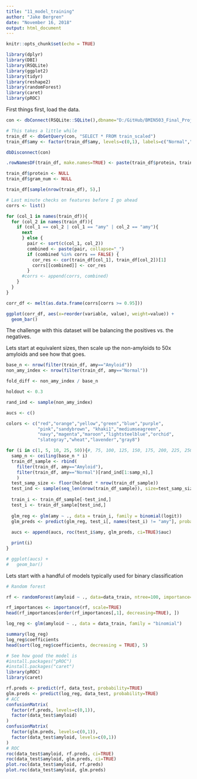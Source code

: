 ---
title: "11_model_training"
author: "Jake Bergren"
date: "November 16, 2018"
output: html_document
---

```{r setup, include=FALSE}
knitr::opts_chunk$set(echo = TRUE)
```

```{r, eval=TRUE}
library(dplyr)
library(DBI)
library(RSQLite)
library(ggplot2)
library(tidyr)
library(reshape2)
library(randomForest)
library(caret)
library(pROC)
```

First things first, load the data.

```{r}
con <- dbConnect(RSQLite::SQLite(),dbname="D:/GitHub/BMIN503_Final_Project/protein_training.db")

# This takes a little while
train_df <- dbGetQuery(con, "SELECT * FROM train_scaled")
train_df$amy <- factor(train_df$amy, levels=c(0,1), labels=c("Normal","Amyloid"))

dbDisconnect(con)

.rowNamesDF(train_df, make.names=TRUE) <- paste(train_df$protein, train_df$gram_num, sep="_")

train_df$protein <- NULL
train_df$gram_num <- NULL

train_df[sample(nrow(train_df), 5),]
```

```{r}
# Last minute checks on features before I go ahead
corrs <- list()

for (col_1 in names(train_df)){
  for (col_2 in names(train_df)){
    if (col_1 == col_2 | col_1 == "amy" | col_2 == "amy"){
      next
      } else {
        pair <- sort(c(col_1, col_2))
        combined <- paste(pair, collapse="_")
        if (combined %in% corrs == FALSE) {
          cor_res <- cor(train_df[col_1], train_df[col_2])[1]
          corrs[[combined]] <- cor_res
        }
      #corrs <- append(corrs, combined)
    }
  }
}

corr_df <- melt(as.data.frame(corrs[corrs >= 0.95]))

ggplot(corr_df, aes(x=reorder(variable, value), weight=value)) +
  geom_bar()

```

The challenge with this dataset will be balancing the positives vs. the negatives.

Lets start at equivalent sizes, then scale up the non-amyloids to 50x amyloids and see how that goes.

```{r}

base_n <- nrow(filter(train_df, amy=="Amyloid"))
non_amy_index <- nrow(filter(train_df, amy=="Normal"))

fold_diff <- non_amy_index / base_n

holdout <- 0.3

rand_ind <- sample(non_amy_index)

aucs <- c()

colors <- c("red","orange","yellow","green","blue","purple",
            "pink","sandybrown", "khaki1","mediumseagreen",
            "navy","magenta","maroon","lightsteelblue","orchid",
            "slategray","wheat","lavender","gray8")

for (i in c(1, 5, 10, 25, 50)){#, 75, 100, 125, 150, 175, 200, 225, 250, 275)){
  samp_n <- ceiling(base_n * i)
  train_df_sample <- rbind(
    filter(train_df, amy=="Amyloid"), 
    filter(train_df, amy=="Normal")[rand_ind[1:samp_n],]
    )
  test_samp_size <- floor(holdout * nrow(train_df_sample))
  test_ind <- sample(seq_len(nrow(train_df_sample)), size=test_samp_size)
  
  train_i <- train_df_sample[-test_ind,]
  test_i <- train_df_sample[test_ind,]
  
  glm_reg <- glm(amy ~ ., data = train_i, family = binomial(logit))
  glm_preds <- predict(glm_reg, test_i[, names(test_i) != "amy"], probability=TRUE)
  
  aucs <- append(aucs, roc(test_i$amy, glm_preds, ci=TRUE)$auc)

  print(i)
}

# ggplot(aucs) +
#   geom_bar()
```

Lets start with a handful of models typically used for binary classification

```{r}
# Random forest

rf <- randomForest(amyloid ~ ., data=data_train, ntree=100, importance=TRUE)

rf_importances <- importance(rf, scale=TRUE)
head(rf_importances[order(rf_importances[,1], decreasing=TRUE), ])
```

```{r}
log_reg <- glm(amyloid ~ ., data = data_train, family = "binomial")

summary(log_reg)
log_reg$coefficients
head(sort(log_reg$coefficients, decreasing = TRUE), 5)
```


```{r}
# See how good the model is
#install.packages("pROC")
#install.packages("caret")
library(pROC)
library(caret)

rf.preds <- predict(rf, data_test, probability=TRUE)
glm.preds <- predict(log_reg, data_test, probability=TRUE)
# ACC
confusionMatrix(
  factor(rf.preds, levels=c(0,1)),
  factor(data_test$amyloid)
)
confusionMatrix(
  factor(glm.preds, levels=c(0,1)),
  factor(data_test$amyloid, levels=c(0,1))
)
# ROC
roc(data_test$amyloid, rf.preds, ci=TRUE)
roc(data_test$amyloid, glm.preds, ci=TRUE)
plot.roc(data_test$amyloid, rf.preds)
plot.roc(data_test$amyloid, glm.preds)
```
